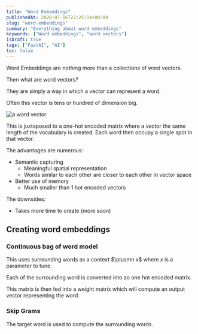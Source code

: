 ```yaml
---
title: "Word Embeddings"
publishedAt: 2020-07-16T22:25:14+08:00
slug: "word-embeddings"
summary: "Everything about word embeddings"
keywords: ["Word embeddings", "word vectors"]
isDraft: true
tags: ["FastAI", "AI"]
toc: false
---
```



Word Embeddings are nothing more than a collections of word vectors.

Then what are word vectors?

They are simply a way in which a vector can represent a word.

Often this vector is tens or hundred of dimension big.

![a word vector](/images/fastai/word_vector.png "A word vector")

This is juxtaposed to a one-hot encoded matrix where a vector the same length of the vocabulary is created. Each word then occupy a single spot in that vector.

The advantages are numerous:

- Semantic capturing
  - Meaningful spatial representation
  - Words similar to each other are closer to each other in vector space
- Better use of memory
  - Much smaller than 1 hot encoded vectors

The downsides:

- Takes more time to create (more soon)

## Creating word embeddings

### Continuous bag of word model

This uses surrounding words as a context $\plusmn x$ where $x$ is a parameter to tune.

Each of the surrounding word is converted into ao one hot encoded matrix.

This matrix is then fed into a weight matrix which will compute an output vector representing the word.

### Skip Grams

The target word is used to compute the surrounding words.
